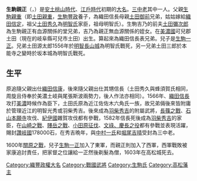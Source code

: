 {{Infobox Officeholder
| name= 生駒親正
| image= Ikoma Chikamasa.jpg
| caption= 
| office=[[高松藩|高松藩]]藩主
| term_start= 1587年
| term_end= 1600年
| predecessor= {{small|新設}}
| successor= {{link-ja|生駒一正|生駒一正}}

| birth_date=1526年<br>（大永6年）
| birth_place=
| death_date={{death date and age|1603|3|25|1526}}<br>（慶長8年2月13日）
| death_place= 
| module  = {{日本武士|child=yes
|時代= 
|幼名=
|改名= 正成（初名）、親正
|别名= 土田甚助（通称）、近規、近正、政勝、近親
|諡号= 
|神号= 
|戒名= 海依弘憲大禅定門<br>前讚州刺史從四位下太樂令海依弘憲大居士
|洗禮名= 
|墓所= 
|朝廷官位= 從五位下、從四位下、雅樂頭
|幕府職位= 
|主君= 
|藩= 
|氏族= 土田[[生駒氏|生駒氏]]
|父=
|母= 
|養父= 
|養母= 
|兄弟= 
|姐妹= 
|正室=
|側室= 
|嗣子= 
|嗣女=
|養子= 
|養女= 
 }}
}}
'''生駒親正'''（{{jpn|j=生駒 親正|hg=いこま ちかまさ|rm=Ikoma Chikamasa}}，{{bd|1526年||1603年|3月25日|}}）是[[安土桃山時代|安土桃山時代]]、[[江戶時代|江戶時代]]初期的[[大名_(稱謂)|大名]]。[[三中老|三中老]]其中一人。父親[[生駒親重|生駒親重]]（即[[土田親重|土田親重]]，[[生駒豐政|生駒豐政]]養子，為織田信長母親[[土田御前|土田御前]]兄弟，姑姑嫁給[[織田信定|織田信定]]，祖父[[土田秀久|土田秀久]]為[[明智氏|明智氏]]家臣，祖母明智氏）。生駒吉乃的前夫[[土田彌次郎|土田彌次郎]]為生駒親正有血源關係的堂兄弟，吉乃為親正無血源關係的姪女。在[[美濃國|美濃國]]可兒郡土田（現在的岐阜縣可兒市土田）出生。算起來為織田信長表兄弟。兒子是[[生駒一正|生駒一正]]。兄弟土田源太郎1556年於[[明智長山城|明智長山城]]為明智氏戰死，另一兄弟土田三郎於本能寺之變時於坂本城為明智氏戰死。
== 生平 ==
原追隨父親出仕[[織田信康|織田信康]]，後來隨父親出仕其甥信長（土田秀久與蜂須賀氏相同，周旋且侍奉於美濃土岐與尾張斯波兩勢力，後人作法亦相同）。1566年、[[織田信長|織田信長]]攻打[[美濃國|美濃]]時候作為臣下，土田氏原為近江佐佐木六角氏一族，故兄弟倆後來皆附庸於管理近江的明智光秀或羽柴秀吉。後來成為[[羽柴秀吉|羽柴秀吉]]的附屬武將，[[長篠之戰|長篠之戰]]、[[石山本願寺|石山本願寺]]攻伐、[[紀伊國|紀伊國]]雜賀攻伐都有參戰，1582年信長死後成為[[羽柴秀吉|羽柴秀吉]]的家臣，在[[山崎之戰|山崎之戰]]、[[賤岳之戰|賤岳之戰]]、[[小田原征伐|小田原征伐]]、[[萬曆朝鮮戰爭|文祿、慶長之役]]都有參戰並表現活躍，賜封[[讚岐國|讚岐國]]178000石，在秀吉晩年，與[[中村一氏|中村一氏]]和[[堀尾吉晴|堀尾吉晴]]受封為三中老。

1600年[[關原之戰|關原之戰]]，兒子[[生駒一正|生駒一正]]加入了東軍，而親正則加入了西軍，西軍戰敗被家康追討責任，把家督之位讓給一正然後剃髮為僧，1603年在高松城死去。

{{豐臣政權}}
{{高松藩主}}

[[Category:織豐政權大名|Category:織豐政權大名]]
[[Category:戰國武將|Category:戰國武將]]
[[Category:生駒氏|Category:生駒氏]]
[[Category:高松藩主|Category:高松藩主]]